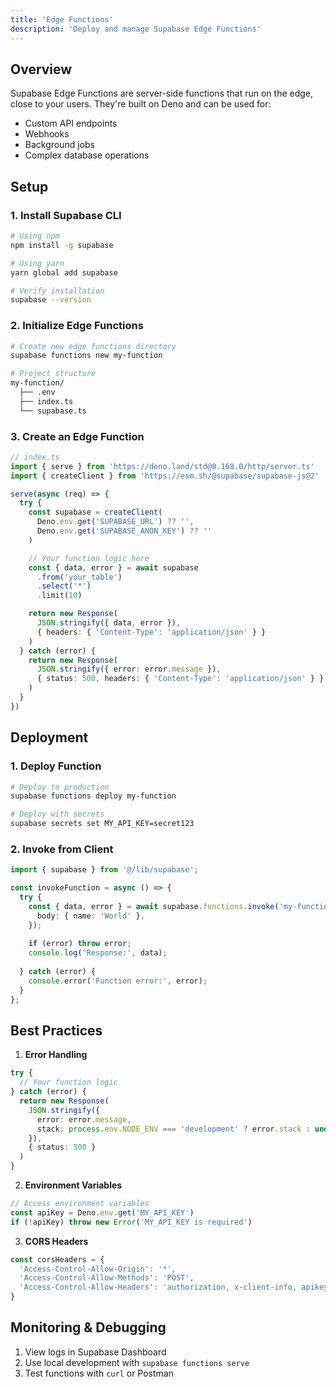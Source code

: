 ```yaml
---
title: 'Edge Functions'
description: 'Deploy and manage Supabase Edge Functions'
---
```


## Overview

Supabase Edge Functions are server-side functions that run on the edge, close to your users. They're built on Deno and can be used for:
- Custom API endpoints
- Webhooks
- Background jobs
- Complex database operations

## Setup

### 1. Install Supabase CLI

```bash
# Using npm
npm install -g supabase

# Using yarn
yarn global add supabase

# Verify installation
supabase --version
```

### 2. Initialize Edge Functions

```bash
# Create new edge functions directory
supabase functions new my-function

# Project structure
my-function/
  ├── .env
  ├── index.ts
  └── supabase.ts
```

### 3. Create an Edge Function

```typescript
// index.ts
import { serve } from 'https://deno.land/std@0.168.0/http/server.ts'
import { createClient } from 'https://esm.sh/@supabase/supabase-js@2'

serve(async (req) => {
  try {
    const supabase = createClient(
      Deno.env.get('SUPABASE_URL') ?? '',
      Deno.env.get('SUPABASE_ANON_KEY') ?? ''
    )

    // Your function logic here
    const { data, error } = await supabase
      .from('your_table')
      .select('*')
      .limit(10)

    return new Response(
      JSON.stringify({ data, error }),
      { headers: { 'Content-Type': 'application/json' } }
    )
  } catch (error) {
    return new Response(
      JSON.stringify({ error: error.message }),
      { status: 500, headers: { 'Content-Type': 'application/json' } }
    )
  }
})
```

## Deployment

### 1. Deploy Function

```bash
# Deploy to production
supabase functions deploy my-function

# Deploy with secrets
supabase secrets set MY_API_KEY=secret123
```

### 2. Invoke from Client

```typescript
import { supabase } from '@/lib/supabase';

const invokeFunction = async () => {
  try {
    const { data, error } = await supabase.functions.invoke('my-function', {
      body: { name: 'World' },
    });
    
    if (error) throw error;
    console.log('Response:', data);
    
  } catch (error) {
    console.error('Function error:', error);
  }
};
```

## Best Practices

1. **Error Handling**
```typescript
try {
  // Your function logic
} catch (error) {
  return new Response(
    JSON.stringify({
      error: error.message,
      stack: process.env.NODE_ENV === 'development' ? error.stack : undefined
    }),
    { status: 500 }
  )
}
```

2. **Environment Variables**
```typescript
// Access environment variables
const apiKey = Deno.env.get('MY_API_KEY')
if (!apiKey) throw new Error('MY_API_KEY is required')
```

3. **CORS Headers**
```typescript
const corsHeaders = {
  'Access-Control-Allow-Origin': '*',
  'Access-Control-Allow-Methods': 'POST',
  'Access-Control-Allow-Headers': 'authorization, x-client-info, apikey, content-type',
}
```

## Monitoring & Debugging

1. View logs in Supabase Dashboard
2. Use local development with `supabase functions serve`
3. Test functions with `curl` or Postman